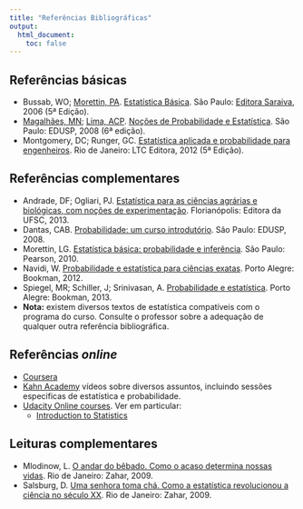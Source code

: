 ```yaml
---
title: "Referências Bibliográficas"
output: 
  html_document:
    toc: false
---
```


## Referências básicas


- Bussab, WO; [Morettin, PA](http://www.ime.usp.br/~pam).
[Estatística Básica](http://www.editorasaraiva.com.br/produtos/show/isbn:9788502207998/titulo:estatistica-basica/).
São Paulo: [Editora Saraiva](http://www.saraivauni.com.br), 2006 (5ª
                                                                  Edição).
- [Magalhães, MN](http://www.ime.usp.br/~marcos);
[Lima, ACP](http://www.ime.usp.br/~acarlos).
[Noções de Probabilidade e Estatística](http://www.ime.usp.br/~noproest).
São Paulo: EDUSP, 2008 (6ª edição).
- Montgomery, DC; Runger, GC.
[Estatística aplicada e probabilidade para engenheiros](http://www.grupogen.com.br/estatistica-aplicada-e-probabilidade-para-engenheiros).
Rio de Janeiro: LTC Editora, 2012 (5ª Edição).

## Referências complementares

- Andrade, DF; Ogliari, PJ.
[Estatística para as ciências agrárias e biológicas, com noções de experimentação](http://www.editora.ufsc.br/publicacao/detalhe/id/537). Florianópolis: Editora da UFSC, 2013.
- Dantas, CAB.
[Probabilidade: um curso introdutório](http://www.edusp.com.br/detlivro.asp?id=41384).
São Paulo: EDUSP, 2008.
- Morettin, LG.
[Estatística básica: probabilidade e inferência](http://loja.pearson.com.br/estatistica-basica-probabilidade-e-inferencia-9788576053705/p).
São Paulo: Pearson, 2010.
- Navidi, W.
[Probabilidade e estatística para ciências exatas](http://www.grupoa.com.br/livros/matematica-e-estatistica/probabilidade-e-estatistica-para-ciencias-exatas/9788580550733).
Porto Alegre: Bookman, 2012.
- Spiegel, MR; Schiller, J; Srinivasan, A.
[Probabilidade e estatística](http://www.grupoa.com.br/livros/matematica-e-estatistica/probabilidade-e-estatistica/9788565837187).
Porto Alegre: Bookman, 2013.
- **Nota:** existem diversos textos de estatística compatíveis com o
programa do curso. Consulte o professor sobre a adequação de
qualquer outra referência bibliográfica.

## Referências *online*

- [Coursera](https://pt.coursera.org)
- [Kahn Academy](http://www.khanacademy.org) vídeos sobre diversos
assuntos, incluindo sessões especificas de estatística e
probabilidade.
- [Udacity Online courses](http://www.udacity.com). Ver em particular:
  - [Introduction to Statistics](https://www.udacity.com/course/st101)

## Leituras complementares

<!-- - Hilborn, R; Mangel, M. -->
  <!--   [The ecological detective: confronting models with data](http://press.princeton.edu/titles/5987.html). -->
  <!--   Princeton University Press, 1997. -->

- Mlodinow, L.
[O andar do bêbado. Como o acaso determina nossas vidas](http://zahar.com.br/livro/o-andar-do-b%C3%AAbado).
Rio de Janeiro: Zahar, 2009.
- Salsburg, D.
[Uma senhora toma chá. Como a estatística revolucionou a ciência no século XX](http://www.zahar.com.br/livro/uma-senhora-toma-cha).
Rio de Janeiro: Zahar, 2009.
